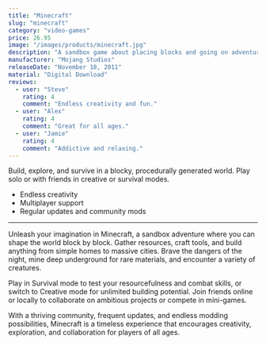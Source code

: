 ```yaml
---
title: "Minecraft"
slug: "minecraft"
category: "video-games"
price: 26.95
image: "/images/products/minecraft.jpg"
description: "A sandbox game about placing blocks and going on adventures."
manufacturer: "Mojang Studios"
releaseDate: "November 18, 2011"
material: "Digital Download"
reviews:
  - user: "Steve"
    rating: 4
    comment: "Endless creativity and fun."
  - user: "Alex"
    rating: 4
    comment: "Great for all ages."
  - user: "Jamie"
    rating: 4
    comment: "Addictive and relaxing."
---
```


Build, explore, and survive in a blocky, procedurally generated world. Play solo or with friends in creative or survival modes.

- Endless creativity
- Multiplayer support
- Regular updates and community mods

---

Unleash your imagination in Minecraft, a sandbox adventure where you can shape the world block by block. Gather resources, craft tools, and build anything from simple homes to massive cities. Brave the dangers of the night, mine deep underground for rare materials, and encounter a variety of creatures.

Play in Survival mode to test your resourcefulness and combat skills, or switch to Creative mode for unlimited building potential. Join friends online or locally to collaborate on ambitious projects or compete in mini-games.

With a thriving community, frequent updates, and endless modding possibilities, Minecraft is a timeless experience that encourages creativity, exploration, and collaboration for players of all ages.
